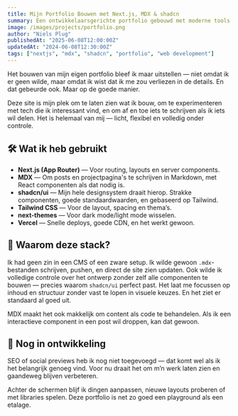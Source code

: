 ```yaml
---
title: Mijn Portfolio Bouwen met Next.js, MDX & shadcn
summary: Een ontwikkelaarsgerichte portfolio gebouwd met moderne tools als Next.js, MDX en shadcn/ui — lichtgewicht, aanpasbaar en klaar om mee te groeien.
image: /images/projects/portfolio.png
author: "Niels Plug"
publishedAt: "2025-06-08T12:00:00Z"
updatedAt: "2024-06-08T12:30:00Z"
tags: ["nextjs", "mdx", "shadcn", "portfolio", "web development"]
---
```


Het bouwen van mijn eigen portfolio bleef ik maar uitstellen — niet omdat ik er geen wilde, maar omdat ik wist dat ik me zou verliezen in de details. En dat gebeurde ook. Maar op de goede manier.

Deze site is mijn plek om te laten zien wat ik bouw, om te experimenteren met tech die ik interessant vind, en om af en toe iets te schrijven als ik iets wil delen. Het is helemaal van mij — licht, flexibel en volledig onder controle.

## 🛠️ Wat ik heb gebruikt

- **Next.js (App Router)** — Voor routing, layouts en server components.
- **MDX** — Om posts en projectpagina's te schrijven in Markdown, met React componenten als dat nodig is.
- **shadcn/ui** — Mijn hele designsystem draait hierop. Strakke componenten, goede standaardwaarden, en gebaseerd op Tailwind.
- **Tailwind CSS** — Voor de layout, spacing en thema’s.
- **next-themes** — Voor dark mode/light mode wisselen.
- **Vercel** — Snelle deploys, goede CDN, en het werkt gewoon.

## 🎯 Waarom deze stack?

Ik had geen zin in een CMS of een zware setup. Ik wilde gewoon `.mdx`-bestanden schrijven, pushen, en direct de site zien updaten. Ook wilde ik volledige controle over het ontwerp zonder zelf alle componenten te bouwen — precies waarom `shadcn/ui` perfect past. Het laat me focussen op inhoud en structuur zonder vast te lopen in visuele keuzes. En het ziet er standaard al goed uit.

MDX maakt het ook makkelijk om content als code te behandelen. Als ik een interactieve component in een post wil droppen, kan dat gewoon.

## 🧪 Nog in ontwikkeling

SEO of social previews heb ik nog niet toegevoegd — dat komt wel als ik het belangrijk genoeg vind. Voor nu draait het om m’n werk laten zien en gaandeweg blijven verbeteren.

Achter de schermen blijf ik dingen aanpassen, nieuwe layouts proberen of met libraries spelen. Deze portfolio is net zo goed een playground als een etalage.

